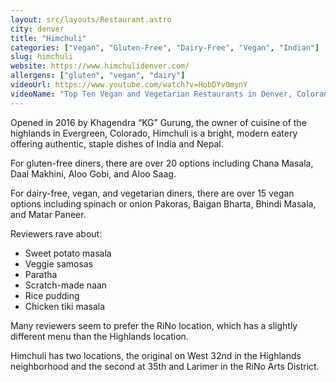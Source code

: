 ```yaml
---
layout: src/layouts/Restaurant.astro
city: denver
title: "Himchuli"
categories: ["Vegan", "Gluten-Free", "Dairy-Free", "Vegan", "Indian"]
slug: himchuli
website: https://www.himchulidenver.com/
allergens: ["gluten", "vegan", "dairy"]
videoUrl: https://www.youtube.com/watch?v=HobDYv0mynY
videoName: "Top Ten Vegan and Vegetarian Restaurants in Denver, Colorado"
---
```


Opened in 2016 by Khagendra “KG” Gurung, the owner of cuisine of the highlands in Evergreen, Colorado, Himchuli is a bright, modern eatery offering authentic, staple dishes of India and Nepal.

For gluten-free diners, there are over 20 options including Chana Masala, Daal Makhini, Aloo Gobi, and Aloo Saag.

For dairy-free, vegan, and vegetarian diners, there are over 15 vegan options including spinach or onion Pakoras, Baigan Bharta, Bhindi Masala, and Matar Paneer.

Reviewers rave about:
* Sweet potato masala
* Veggie samosas
* Paratha
* Scratch-made naan
* Rice pudding
* Chicken tiki masala

Many reviewers seem to prefer the RiNo location, which has a slightly different menu than the Highlands location.

Himchuli has two locations, the original on West 32nd in the Highlands neighborhood and the second at 35th and Larimer in the RiNo Arts District.
